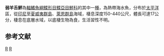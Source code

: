 {{Speciesbox 
| genus = Arnoglossus
| species = debilis
| authority = [[Gilbert|Gilbert]], 1905
| image = Arnoglossus debilis.jpg
| status = NE
| status_system = IUCN3.1
| synonyms = *''Anticitharus debilis ,Gilbert, 1905 ''
}}

'''弱羊舌鮃'''為[[輻鰭魚綱|輻鰭魚綱]][[鰈形目|鰈形目]][[鰈亞目|鰈亞目]][[鮃科|鮃科]]的其中一[[種|種]]，為熱帶海水魚，分布於[[太平洋|太平洋]]區，從[[印尼|印尼]]至[[夏威夷群島|夏威夷群島]]、[[萊恩群島|萊恩群島]]海域，棲息深度150-440公尺，體長可達17公分，棲息在底層水域，以底棲生物為食，生活習性不明。

==参考文献==
{{Reflist}}
{{Taxonbar}}

[[Category:羊舌鮃屬|R]]
[[Category:1905年描述的魚類|R]]